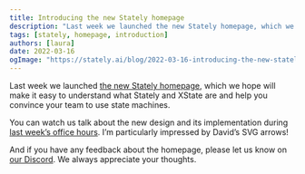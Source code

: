 ```yaml
---
title: Introducing the new Stately homepage
description: "Last week we launched the new Stately homepage, which we hope will make it easy to understand what Stately and XState are and help you convince your team to use state machines."
tags: [stately, homepage, introduction]
authors: [laura]
date: 2022-03-16
ogImage: "https://stately.ai/blog/2022-03-16-introducing-the-new-stately-homepage.png"
---
```


Last week we launched [the new Stately homepage](https://stately.ai), which we hope will make it easy to understand what Stately and XState are and help you convince your team to use state machines.

You can watch us talk about the new design and its implementation during [last week’s office hours](https://youtu.be/WoPCd4D--Gk?t=771). I’m particularly impressed by David’s SVG arrows!

<!--truncate-->

And if you have any feedback about the homepage, please let us know on [our Discord](https://discord.gg/xstate). We always appreciate your thoughts.
